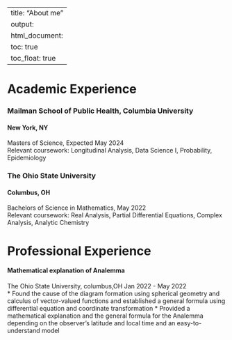 
---
title: "About me"
output: 
  html_document:
    toc: true
    toc_float: true
---

# Academic Experience

### Mailman School of Public Health, Columbia University

#### New York, NY

Masters of Science, Expected May 2024\
Relevant coursework: Longitudinal Analysis, Data Science I, Probability, Epidemiology

### The Ohio State University

#### Columbus, OH

Bachelors of Science in Mathematics, May 2022\
Relevant coursework: Real Analysis, Partial Differential Equations, Complex Analysis, Analytic Chemistry

# Professional Experience

#### Mathematical explanation of Analemma

The Ohio State University, columbus,OH Jan 2022 - May 2022\
* Found the cause of the diagram formation using spherical geometry and calculus of vector-valued functions and established a general formula using differential equation and coordinate transformation 
* Provided a mathematical explanation and the general formula for the Analemma depending on the observer's latitude and local time and an easy-to-understand model
